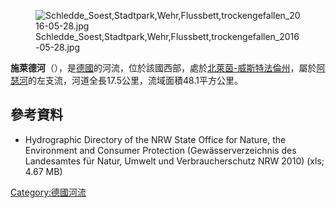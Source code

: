{{Onesource|time=2020-08-13T04:47:50+00:00}}
{{Coord|51|37|54.92|N|8|6|1.98|E|display=title}}

[[Image:Schledde_Soest,Stadtpark,Wehr,Flussbett,trockengefallen_2016-05-28.jpg|right]]

'''施萊德河'''（{{lang-de|Schledde}}），是[[德國|德國]]的河流，位於該國西部，處於[[北萊茵-威斯特法倫州|北萊茵-威斯特法倫州]]，屬於[[阿瑟河|阿瑟河]]的左支流，河道全長17.5公里，流域面積48.1平方公里。

==參考資料==
*  Hydrographic Directory of the NRW State Office for Nature, the Environment and Consumer Protection (Gewässerverzeichnis des Landesamtes für Natur, Umwelt und Verbraucherschutz NRW 2010) (xls; 4.67 MB)

{{Germany-geo-stub}}
[[Category:德國河流|Category:德國河流]]